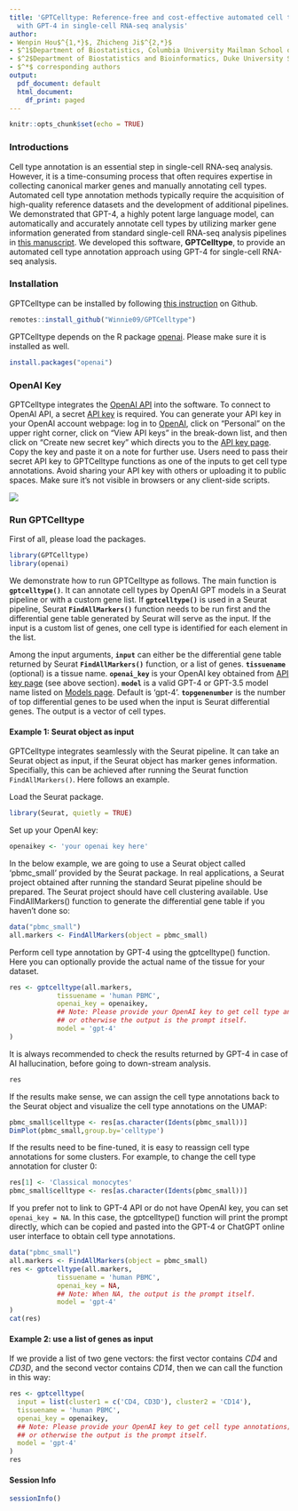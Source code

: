 ```yaml
---
title: 'GPTCelltype: Reference-free and cost-effective automated cell type annotation
  with GPT-4 in single-cell RNA-seq analysis'
author:
- Wenpin Hou$^{1,*}$, Zhicheng Ji$^{2,*}$
- $^1$Department of Biostatistics, Columbia University Mailman School of Public Health Health
- $^2$Department of Biostatistics and Bioinformatics, Duke University School of Medicine
- $^*$ corresponding authors
output:
  pdf_document: default
  html_document:
    df_print: paged
---
```


```r
knitr::opts_chunk$set(echo = TRUE)
```

### Introductions

Cell type annotation is an essential step in single-cell RNA-seq analysis. However, it is a time-consuming process that often requires expertise in collecting canonical marker genes and manually annotating cell types. Automated cell type annotation methods typically require the acquisition of high-quality reference datasets and the development of additional pipelines. We demonstrated that GPT-4, a highly potent large language model, can automatically and accurately annotate cell types by utilizing marker gene information generated from standard single-cell RNA-seq analysis pipelines in [this manuscript](https://www.biorxiv.org/content/10.1101/2023.04.16.537094v1). 
We developed this software, **GPTCelltype**, to provide an automated cell type annotation approach using GPT-4 for single-cell RNA-seq analysis.


### Installation

GPTCelltype can be installed by following [this instruction](https://github.com/Winnie09/GPTCelltype) on Github. 

```r
remotes::install_github("Winnie09/GPTCelltype")
```

GPTCelltype depends on the R package [openai](https://cran.r-project.org/web/packages/openai/index.html). Please make sure it is installed as well. 

```r
install.packages("openai")
```

### OpenAI Key

GPTCelltype integrates the [OpenAI API](https://platform.openai.com/account/api-keys) into the software. To connect to OpenAI API, a secret [API key](https://platform.openai.com/account/api-keys) is required. You can generate your API key in your OpenAI account webpage: log in to [OpenAI](https://openai.com/), click on "Personal" on the upper right corner, click on "View API keys" in the break-down list, and then click on "Create new secret key" which directs you to the [API key page](https://platform.openai.com/account/api-keys). Copy the key and paste it on a note for further use.  Users need to pass their secret API key to GPTCelltype functions as one of the inputs to get cell type annotations. Avoid sharing your API key with others or uploading it to public spaces. Make sure it's not visible in browsers or any client-side scripts.

![](/Users/wenpinhou/Dropbox/gptcelltype/github/GPTCelltype/vignettes/openaikeypage.png)

### Run GPTCelltype

First of all, please load the packages.
```r
library(GPTCelltype)
library(openai)
```

We demonstrate how to run GPTCelltype as follows.  The main function is **`gptcelltype()`**. It can annotate cell types by OpenAI GPT models in a Seurat pipeline or with a custom gene list. If **`gptcelltype()`** is used in a Seurat pipeline, Seurat **`FindAllMarkers()`** function needs to be run first and the differential gene table generated by Seurat will serve as the input. If the input is a custom list of genes, one cell type is identified for each element in the list. 

Among the input arguments, **`input`** can either be the differential gene table returned by Seurat **`FindAllMarkers()`** function, or a list of genes.
**`tissuename`** (optional) is a tissue name.
**`openai_key`** is your OpenAI key obtained from [API key page](https://platform.openai.com/account/api-keys) (see above section).
**`model`** is a valid GPT-4 or GPT-3.5 model name listed on [Models page](https://platform.openai.com/docs/models). Default is 'gpt-4'.
**`topgenenumber`** is the number of top differential genes to be used when the input is Seurat differential genes. The output is a vector of cell types.


#### Example 1: Seurat object as input

GPTCelltype integrates seamlessly with the Seurat pipeline. It can take an Seurat object as input, if the Seurat object has marker genes information. Specifially, this can be achieved after running the Seurat function `FindAllMarkers()`. Here follows an example.

Load the Seurat package.

```r
library(Seurat, quietly = TRUE)
```

Set up your OpenAI key:

```r
openaikey <- 'your openai key here'
```


In the below example, we are going to use a Seurat object called 'pbmc_small' provided by the Seurat package. In real applications, a Seurat project obtained after running the standard Seurat pipeline should be prepared. The Seurat project should have cell clustering available. Use FindAllMarkers() function to generate the differential gene table if you haven't done so:

```r
data("pbmc_small")
all.markers <- FindAllMarkers(object = pbmc_small)
```

Perform cell type annotation by GPT-4 using the gptcelltype() function. Here you can optionally provide the actual name of the tissue for your dataset.
```r
res <- gptcelltype(all.markers, 
            tissuename = 'human PBMC', 
            openai_key = openaikey, 
            ## Note: Please provide your OpenAI key to get cell type annotations;
            ## or otherwise the output is the prompt itself.
            model = 'gpt-4'
)
```

It is always recommended to check the results returned by GPT-4 in case of AI hallucination, before going to down-stream analysis.
```r
res
```

If the results make sense, we can assign the cell type annotations back to the Seurat object and visualize the cell type annotations on the UMAP:

```r
pbmc_small$celltype <- res[as.character(Idents(pbmc_small))]
DimPlot(pbmc_small,group.by='celltype')
```

If the results need to be fine-tuned, it is easy to reassign cell type annotations for some clusters. For example, to change the cell type annotation for cluster 0:

```r
res[1] <- 'Classical monocytes'
pbmc_small$celltype <- res[as.character(Idents(pbmc_small))]
```

If you prefer not to link to GPT-4 API or do not have OpenAI key, you can set `openai_key = NA`. In this case, the gptcelltype() function will print the prompt directly, which can be copied and pasted into the GPT-4 or ChatGPT online user interface to obtain cell type annotations.

```r
data("pbmc_small")
all.markers <- FindAllMarkers(object = pbmc_small)
res <- gptcelltype(all.markers, 
            tissuename = 'human PBMC', 
            openai_key = NA, 
            ## Note: When NA, the output is the prompt itself.
            model = 'gpt-4'
)
cat(res)
```


####  Example 2: use a list of genes as input

If we provide a list of two gene vectors: the first vector contains *CD4* and *CD3D*, and the second vector contains *CD14*, then we can call the function in this way:
```r
res <- gptcelltype(
  input = list(cluster1 = c('CD4, CD3D'), cluster2 = 'CD14'),
  tissuename = 'human PBMC',
  openai_key = openaikey, 
  ## Note: Please provide your OpenAI key to get cell type annotations;
  ## or otherwise the output is the prompt itself.
  model = 'gpt-4'
)
res
```


#### Session Info
```r
sessionInfo()
```
